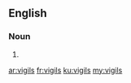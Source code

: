 ==English==

===Noun===
{{head|en|plural}}

# {{plural of|vigil|lang=en}}

[[ar:vigils]]
[[fr:vigils]]
[[ku:vigils]]
[[my:vigils]]